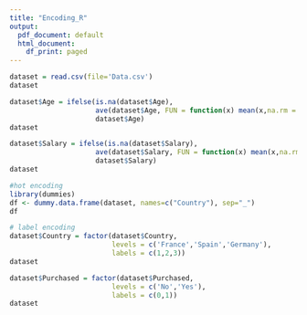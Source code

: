 ---
title: "Encoding_R"
output:
  pdf_document: default
  html_document:
    df_print: paged
---

```{r}
dataset = read.csv(file='Data.csv')
dataset
```
```{r}
dataset$Age = ifelse(is.na(dataset$Age),
                     ave(dataset$Age, FUN = function(x) mean(x,na.rm = TRUE)),
                     dataset$Age)
dataset
```
```{r}
dataset$Salary = ifelse(is.na(dataset$Salary),
                     ave(dataset$Salary, FUN = function(x) mean(x,na.rm= TRUE)),
                     dataset$Salary)
dataset
```


```{r}
#hot encoding
library(dummies)
df <- dummy.data.frame(dataset, names=c("Country"), sep="_")
df
```



```{r}
# label encoding
dataset$Country = factor(dataset$Country,
                         levels = c('France','Spain','Germany'),
                         labels = c(1,2,3))
dataset
```


```{r}
dataset$Purchased = factor(dataset$Purchased,
                         levels = c('No','Yes'),
                         labels = c(0,1))
dataset
```


















